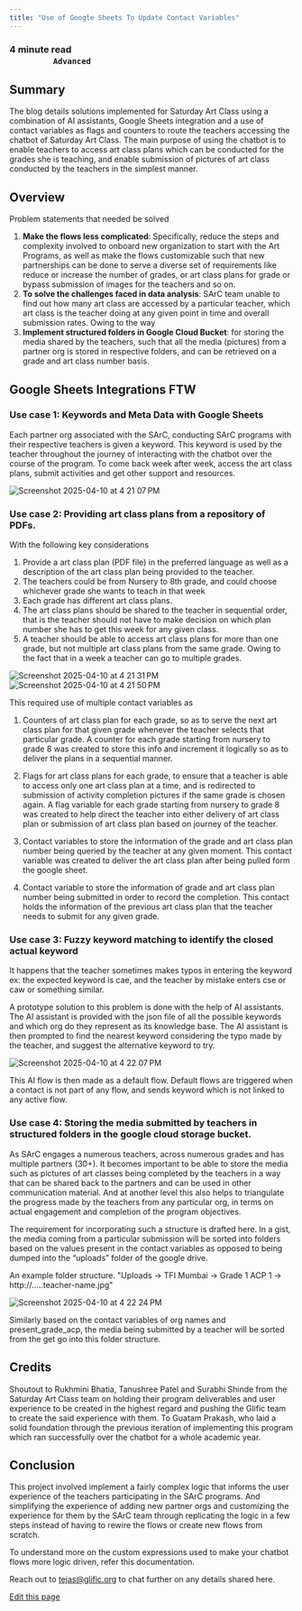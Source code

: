 ```yaml
---
title: "Use of Google Sheets To Update Contact Variables"
---
```


### **4 minute read                                                                                                                         `Advanced`**[​](#4-minute-read-------------------------------------------------------------advanced "Direct link to 4-minute-read-------------------------------------------------------------advanced")

## Summary[​](#summary "Direct link to Summary")

The blog details solutions implemented for Saturday Art Class using a combination of AI assistants, Google Sheets integration and a use of contact variables as flags and counters to route the teachers accessing the chatbot of Saturday Art Class. The main purpose of using the chatbot is to enable teachers to access art class plans which can be conducted for the grades she is teaching, and enable submission of pictures of art class conducted by the teachers in the simplest manner.

## Overview[​](#overview "Direct link to Overview")

Problem statements that needed be solved

1. **Make the flows less complicated**: Specifically, reduce the steps and complexity involved to onboard new organization to start with the Art Programs, as well as make the flows customizable such that new partnerships can be done to serve a diverse set of requirements like reduce or increase the number of grades, or art class plans for grade or bypass submission of images for the teachers and so on.
2. **To solve the challenges faced in data analysis**: SArC team unable to find out how many art class are accessed by a particular teacher, which art class is the teacher doing at any given point in time and overall submission rates. Owing to the way
3. **Implement structured folders in Google Cloud Bucket**: for storing the media shared by the teachers, such that all the media (pictures) from a partner org is stored in respective folders, and can be retrieved on a grade and art class number basis.

## Google Sheets Integrations FTW[​](#google-sheets-integrations-ftw "Direct link to Google Sheets Integrations FTW")

### Use case 1: Keywords and Meta Data with Google Sheets[​](#use-case-1-keywords-and-meta-data-with-google-sheets "Direct link to Use case 1: Keywords and Meta Data with Google Sheets")

Each partner org associated with the SArC, conducting SArC programs with their respective teachers is given a keyword. This keyword is used by the teacher throughout the journey of interacting with the chatbot over the course of the program. To come back week after week, access the art class plans, submit activities and get other support and resources.

![Screenshot 2025-04-10 at 4 21 07 PM](/images/docs/docs/Use%20Cases/user-attachments/assets/1ab0bad0-1388-447b-bf51-297110049e6e)

### Use case 2: Providing art class plans from a repository of PDFs.[​](#use-case-2-providing-art-class-plans-from-a-repository-of-pdfs "Direct link to Use case 2: Providing art class plans from a repository of PDFs.")

With the following key considerations

1. Provide a art class plan (PDF file) in the preferred language as well as a description of the art class plan being provided to the teacher.
2. The teachers could be from Nursery to 8th grade, and could choose whichever grade she wants to teach in that week
3. Each grade has different art class plans.
4. The art class plans should be shared to the teacher in sequential order, that is the teacher should not have to make decision on which plan number she has to get this week for any given class.
5. A teacher should be able to access art class plans for more than one grade, but not multiple art class plans from the same grade. Owing to the fact that in a week a teacher can go to multiple grades.

![Screenshot 2025-04-10 at 4 21 31 PM](/images/docs/docs/Use%20Cases/user-attachments/assets/ea2ed24d-fa2d-4503-8ebb-928f31d47ae9) ![Screenshot 2025-04-10 at 4 21 50 PM](/images/docs/docs/Use%20Cases/user-attachments/assets/9ed6b381-8e4d-4e68-8033-7f80b67c550d)

This required use of multiple contact variables as

1. Counters of art class plan for each grade, so as to serve the next art class plan for that given grade whenever the teacher selects that particular grade. A counter for each grade starting from nursery to grade 8 was created to store this info and increment it logically so as to deliver the plans in a sequential manner.

2. Flags for art class plans for each grade, to ensure that a teacher is able to access only one art class plan at a time, and is redirected to submission of activity completion pictures if the same grade is chosen again. A flag variable for each grade starting from nursery to grade 8 was created to help direct the teacher into either delivery of art class plan or submission of art class plan based on journey of the teacher.

3. Contact variables to store the information of the grade and art class plan number being queried by the teacher at any given moment. This contact variable was created to deliver the art class plan after being pulled form the google sheet.

4. Contact variable to store the information of grade and art class plan number being submitted in order to record the completion. This contact holds the information of the previous art class plan that the teacher needs to submit for any given grade.

### Use case 3: Fuzzy keyword matching to identify the closed actual keyword[​](#use-case-3-fuzzy-keyword-matching-to-identify-the-closed-actual-keyword "Direct link to Use case 3: Fuzzy keyword matching to identify the closed actual keyword")

It happens that the teacher sometimes makes typos in entering the keyword ex: the expected keyword is cae, and the teacher by mistake enters cse or caw or something similar.

A prototype solution to this problem is done with the help of AI assistants. The AI assistant is provided with the json file of all the possible keywords and which org do they represent as its knowledge base. The AI assistant is then prompted to find the nearest keyword considering the typo made by the teacher, and suggest the alternative keyword to try.

![Screenshot 2025-04-10 at 4 22 07 PM](/images/docs/docs/Use%20Cases/user-attachments/assets/28604c49-fda4-431c-b59f-b063f31b686d)

This AI flow is then made as a default flow. Default flows are triggered when a contact is not part of any flow, and sends keyword which is not linked to any active flow.

### Use case 4: Storing the media submitted by teachers in structured folders in the google cloud storage bucket.[​](#use-case-4-storing-the-media-submitted-by-teachers-in-structured-folders-in-the-google-cloud-storage-bucket "Direct link to Use case 4: Storing the media submitted by teachers in structured folders in the google cloud storage bucket.")

As SArC engages a numerous teachers, across numerous grades and has multiple partners (30+). It becomes important to be able to store the media such as pictures of art classes being completed by the teachers in a way that can be shared back to the partners and can be used in other communication material. And at another level this also helps to triangulate the progress made by the teachers from any particular org, in terms on actual engagement and completion of the program objectives.

The requirement for incorporating such a structure is drafted here. In a gist, the media coming from a particular submission will be sorted into folders based on the values present in the contact variables as opposed to being dumped into the “uploads” folder of the google drive.

An example folder structure. "Uploads -> TFI Mumbai -> Grade 1 ACP 1 -> http\://…..teacher-name.jpg"

![Screenshot 2025-04-10 at 4 22 24 PM](/images/docs/docs/Use%20Cases/user-attachments/assets/3fd684bc-53c5-4b7f-9568-321d3e4ecaeb)

Similarly based on the contact variables of org names and present\_grade\_acp, the media being submitted by a teacher will be sorted from the get go into this folder structure.

## Credits[​](#credits "Direct link to Credits")

Shoutout to Rukhmini Bhatia, Tanushree Patel and Surabhi Shinde from the Saturday Art Class team on holding their program deliverables and user experience to be created in the highest regard and pushing the Glific team to create the said experience with them. To Guatam Prakash, who laid a solid foundation through the previous iteration of implementing this program which ran successfully over the chatbot for a whole academic year.

## Conclusion[​](#conclusion "Direct link to Conclusion")

This project involved implement a fairly complex logic that informs the user experience of the teachers participating in the SArC programs. And simplifying the experience of adding new partner orgs and customizing the experience for them by the SArC team through replicating the logic in a few steps instead of having to rewire the flows or create new flows from scratch.

To understand more on the custom expressions used to make your chatbot flows more logic driven, refer this documentation.

Reach out to [tejas@glific.org](mailto:tejas@glific.org) to chat further on any details shared here.

[Edit this page](<https://github.com/glific/docs/tree/main/docs/Use Cases/Use of Google Sheets To Update Contact Variables.md>)
